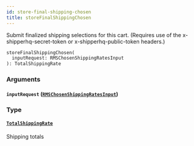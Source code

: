 ```yaml
---
id: store-final-shipping-chosen
title: storeFinalShippingChosen
---
```


Submit finalized shipping selections for this cart.
(Requires use of the x-shipperhq-secret-token or x-shipperhq-public-token headers.)

```graphql
storeFinalShippingChosen(
  inputRequest: RMSChosenShippingRatesInput
): TotalShippingRate

```

### Arguments

#### `inputRequest` ([`RMSChosenShippingRatesInput`](../rate-manager-service/inputs/rmschosen-shipping-rates-input))

### Type

#### [`TotalShippingRate`](../rate-manager-service/objects/total-shipping-rate)

Shipping totals
